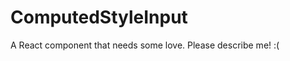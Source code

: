 
<Meta title="@flapjs/experimental/components/theme/computedStyle/ComputedStyleInput"
    component={ComputedStyleInput}/>

# ComputedStyleInput

A React component that needs some love. Please describe me! :(

<Props of={ComputedStyleInput}/>

